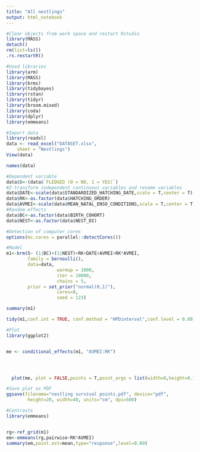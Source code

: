 ---
title: "All nestlings"
output: html_notebook
---

```{r}
#Clear objects from work space and restart Rstudio
library(MASS)
detach()
rm(list=ls()) 
.rs.restartR()
```
```{r}
#Used libraries
library(arm)
library(MASS)
library(brms)
library(tidybayes)
library(rstan)
library(tidyr)
library(broom.mixed)
library(coda)
library(dplyr)
library(emmeans)
```




```{r}
#Import data
library(readxl)
data <- read_excel("DATASET.xlsx", 
    sheet = "Nestlings")
View(data)
```


```{r}
names(data)
```


```{r}
#Dependent variable
data$S<-(data$`FLEDGED (0 = NO, 1 = YES)`)
#Z-transform independent continuous variables and rename variables
data$DATE<-scale(data$STANDARDIZED_HATCHING_DATE,scale = T,center = T)
data$RK<-as.factor(data$HATCHING_ORDER)
data$AVMEI<-scale(data$MEAN_NATAL_ENSO_CONDITIONS,scale = T,center = T)
#Random effects
data$BC<-as.factor(data$BIRTH_COHORT)
data$NEST<-as.factor(data$NEST_DI)
```

```{r}
#Detection of computer cores 
options(mc.cores = parallel::detectCores())
```

```{r}
#Model
m1<-brm(S~ (1|BC)+(1|NEST)+RK+DATE+AVMEI+RK*AVMEI,
        family = bernoulli(),
        data=data,
                   warmup = 1000,  
                   iter = 10000, 
                   chains = 5, 
        prior = set_prior("normal(0,1)"),
                   cores=8,
                   seed = 123)

```


```{r}
summary(m1) 
```


```{r}
tidy(m1,conf.int = TRUE, conf.method = "HPDinterval",conf.level = 0.89)
```

```{r}
#Plot
library(ggplot2)


me <- conditional_effects(m1, "AVMEI:RK")




  plot(me, plot = FALSE,points = T,point_args = list(width=0,height=0.1,shape=1,color="black"))[[1]]+theme_bw()+scale_x_continuous(breaks = seq(-1.5,3,.5))+scale_y_continuous(breaks = seq(0,1,0.1),limits = c(0,1))+facet_wrap(~RK , labeller = label_both)

```


```{r}
#Save plot as PDF
ggsave(filename="nestling survival points.pdf", device="pdf",
        height=20, width=40, units="cm", dpi=500)
```


```{r}
#Contrasts
library(emmeans)


rg<-ref_grid(m1)
em<-emmeans(rg,pairwise~RK*AVMEI)
summary(em,point.est=mean,type="response",level=0.89)
```







